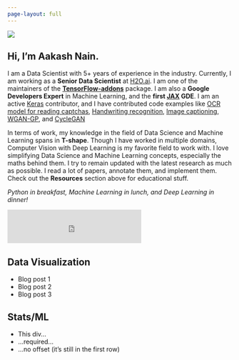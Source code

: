 ```yaml
---
page-layout: full
---
```

::: {.grid}

::: {.g-col-12 .g-col-md-6 #about-me-text}
![](profile.png)
:::

::: {.g-col-12 .g-col-md-6}
# Hi, I'm Aakash Nain.
I am a Data Scientist with 5+ years of experience in the industry. Currently, I am working as a **Senior Data Scientist** at [H2O.ai](https://h2o.ai/). I am one of the maintainers of the **[TensorFlow-addons](https://www.tensorflow.org/addons)** package. I am also a **Google Developers Expert** in Machine Learning, and the **first [JAX](https://jax.readthedocs.io/en/latest/notebooks/quickstart.html) GDE**. I am an active [Keras](https://keras.io) contributor, and I have contributed code examples like [OCR model for reading captchas](https://keras.io/examples/vision/captcha_ocr/), [Handwriting recognition](https://keras.io/examples/vision/handwriting_recognition/), [Image captioning](https://keras.io/examples/vision/image_captioning/), [WGAN-GP](https://keras.io/examples/generative/wgan_gp/), and [CycleGAN](https://keras.io/examples/generative/cyclegan/)

In terms of work, my knowledge in the field of Data Science and Machine Learning spans in **T-shape**. Though I have worked in multiple domains, Computer Vision with Deep Learning is my favorite field to work with. I love simplifying Data Science and Machine Learning concepts, especially the maths behind them. I try to remain updated with the latest research as much as possible. I read a lot of papers, annotate them, and implement them. Check out the **Resources** section above for educational stuff. 

*Python in breakfast, Machine Learning in lunch, and Deep Learning in dinner!*

<iframe id="beehiiv-form" src="https://embeds.beehiiv.com/9232d2a2-6e85-4beb-b8ed-1de94e9e4f01?slim=true" data-test-id="beehiiv-embed" frameborder="0" scrolling="no" style="margin: 0; border-radius: 0px !important; background-color: transparent; height: 75px"></iframe>

:::

::: {.g-col-12 .g-col-md-5 .g-start-md-2}
# Data Visualization

- Blog post 1
- Blog post 2
- Blog post 3
:::

::: {.g-col-12 .g-col-md-5}
# Stats/ML

- This div...
- ...required...
- ...no offset (it's still in the first row)

:::
:::